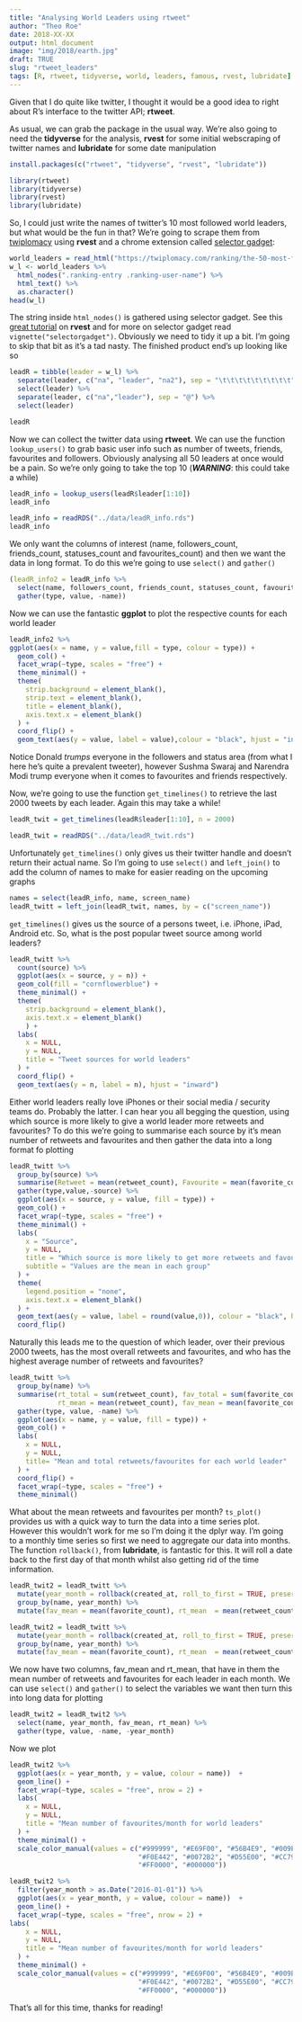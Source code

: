 ```yaml
---
title: "Analysing World Leaders using rtweet"
author: "Theo Roe"
date: 2018-XX-XX
output: html_document
image: "img/2018/earth.jpg"
draft: TRUE
slug: "rtweet_leaders"
tags: [R, rtweet, tidyverse, world, leaders, famous, rvest, lubridate]
---
```


Given that I do quite like twitter, I thought it would be a good idea to right about R's interface to the twitter API; **rtweet**.

As usual, we can grab the package in the usual way. We're also going to need the **tidyverse** for the analysis, **rvest** for some initial webscraping of twitter names and **lubridate** for some date manipulation

```r
install.packages(c("rtweet", "tidyverse", "rvest", "lubridate"))
```
```r
library(rtweet)
library(tidyverse)
library(rvest)
library(lubridate)
```

So, I could just write the names of twitter's 10 most followed world leaders, but what would be the fun in that? We're going to scrape them from [twiplomacy](https://twiplomacy.com/ranking/the-50-most-followed-world-leaders-in-2017/) using **rvest** and a chrome extension called [selector gadget]():

```r
world_leaders = read_html("https://twiplomacy.com/ranking/the-50-most-followed-world-leaders-in-2017/")
w_l <- world_leaders %>% 
  html_nodes(".ranking-entry .ranking-user-name") %>%
  html_text() %>% 
  as.character()
head(w_l)
```

The string inside `html_nodes()` is gathered using selector gadget. See this [great tutorial](http://blog.rstudio.com/2014/11/24/rvest-easy-web-scraping-with-r/) on **rvest** and for more on selector gadget read `vignette("selectorgadget")`. Obviously we need to tidy it up a bit. I'm going to skip that bit as it's a tad nasty. The finished product end's up looking like so 

```r
leadR = tibble(leader = w_l) %>% 
  separate(leader, c("na", "leader", "na2"), sep = "\t\t\t\t\t\t\t\t\t") %>% 
  select(leader) %>% 
  separate(leader, c("na","leader"), sep = "@") %>% 
  select(leader)
```
```r
leadR
```

Now we can collect the twitter data using **rtweet**. We can use the function `lookup_users()` to grab basic user info such as number of tweets, friends, favourites and followers. Obviously analysing all 50 leaders at once would be a pain. So we're only going to take the top 10 (_**WARNING**_: this could take a while)

```r
leadR_info = lookup_users(leadR$leader[1:10])
leadR_info
```
```r
leadR_info = readRDS("../data/leadR_info.rds")
leadR_info
```

We only want the columns of interest (name, followers_count, friends_count, statuses_count and favourites_count) and then we want the data in long format. To do this we're going to use `select()` and `gather()`

```r
(leadR_info2 = leadR_info %>%  
  select(name, followers_count, friends_count, statuses_count, favourites_count) %>% 
  gather(type, value, -name))
```

Now we can use the fantastic **ggplot** to plot the respective counts for each world leader

```r
leadR_info2 %>% 
ggplot(aes(x = name, y = value,fill = type, colour = type)) +
  geom_col() +
  facet_wrap(~type, scales = "free") + 
  theme_minimal() + 
  theme(
    strip.background = element_blank(),
    strip.text = element_blank(),
    title = element_blank(),
    axis.text.x = element_blank()
  ) + 
  coord_flip() +
  geom_text(aes(y = value, label = value),colour = "black", hjust = "inward")
```

Notice Donald *trumps* everyone in the followers and status area (from what I here he's quite a prevalent tweeter), however Sushma Swaraj and Narendra Modi trump everyone when it comes to favourites and friends respectively. 

Now, we're going to use the function `get_timelines()` to retrieve the last 2000 tweets by each leader. Again this may take a while!

```r
leadR_twit = get_timelines(leadR$leader[1:10], n = 2000)
```
```r
leadR_twit = readRDS("../data/leadR_twit.rds")
```

Unfortunately `get_timelines()` only gives us their twitter handle and doesn't return their actual name. So I'm going to use `select()` and `left_join()` to add the column of names to make for easier reading on the upcoming graphs

```r
names = select(leadR_info, name, screen_name)
leadR_twitt = left_join(leadR_twit, names, by = c("screen_name"))
```

`get_timelines()` gives us the source of a persons tweet, i.e. iPhone, iPad, Android etc. So, what is the post popular tweet source among world leaders?

```r
leadR_twitt %>% 
  count(source) %>% 
  ggplot(aes(x = source, y = n)) + 
  geom_col(fill = "cornflowerblue") +
  theme_minimal() + 
  theme(
    strip.background = element_blank(),
    axis.text.x = element_blank()
    ) + 
  labs(
    x = NULL,
    y = NULL,
    title = "Tweet sources for world leaders"
  ) + 
  coord_flip() + 
  geom_text(aes(y = n, label = n), hjust = "inward")
```
Either world leaders really love iPhones or their social media / security teams do. Probably the latter. I can hear you all begging the question, using which source is more likely to give a world leader more retweets and favourites? To do this we're going to summarise each source by it's mean number of retweets and favourites and then gather the data into a long format fo plotting
```r
leadR_twitt %>% 
  group_by(source) %>% 
  summarise(Retweet = mean(retweet_count), Favourite = mean(favorite_count)) %>% 
  gather(type,value,-source) %>%  
  ggplot(aes(x = source, y = value, fill = type)) + 
  geom_col() + 
  facet_wrap(~type, scales = "free") +
  theme_minimal() +  
  labs(
    x = "Source",
    y = NULL,
    title = "Which source is more likely to get more retweets and favourites?", 
    subtitle = "Values are the mean in each group"
  ) + 
  theme(
    legend.position = "none",
    axis.text.x = element_blank()
  ) + 
  geom_text(aes(y = value, label = round(value,0)), colour = "black", hjust = "inward") + 
  coord_flip()
```

Naturally this leads me to the question of which leader, over their previous 2000 tweets, has the most overall retweets and favourites, and who has the highest average number of retweets and favourites? 

```r
leadR_twitt %>% 
  group_by(name) %>% 
  summarise(rt_total = sum(retweet_count), fav_total = sum(favorite_count),
            rt_mean = mean(retweet_count), fav_mean = mean(favorite_count)) %>% 
  gather(type, value, -name) %>% 
  ggplot(aes(x = name, y = value, fill = type)) +
  geom_col() + 
  labs(
    x = NULL,
    y = NULL,
    title= "Mean and total retweets/favourites for each world leader"
  ) + 
  coord_flip() + 
  facet_wrap(~type, scales = "free") + 
  theme_minimal()
```

What about the mean retweets and favourites per month? `ts_plot()` provides us with a quick way to turn the data into a time series plot. However this wouldn't work for me so I'm doing it the dplyr way. I'm going to a monthly time series so first we need to aggregate our data into months. The function `rollback()`, from **lubridate**, is fantastic for this. It will roll a date back to the first day of that month whilst also getting rid of the time information. 
```r
leadR_twit2 = leadR_twitt %>% 
  mutate(year_month = rollback(created_at, roll_to_first = TRUE, preserve_hms = FALSE)) %>% 
  group_by(name, year_month) %>% 
  mutate(fav_mean = mean(favorite_count), rt_mean  = mean(retweet_count))
```
```r
leadR_twit2 = leadR_twitt %>% 
  mutate(year_month = rollback(created_at, roll_to_first = TRUE, preserve_hms = FALSE)) %>% 
  group_by(name, year_month) %>% 
  mutate(fav_mean = mean(favorite_count), rt_mean  = mean(retweet_count))
```
We now have two columns, fav_mean and rt_mean, that have in them the mean number of retweets and favourites for each leader in each month. We can use `select()` and `gather()` to select the variables we want then turn this into long data for plotting
```r
leadR_twit2 = leadR_twit2 %>% 
  select(name, year_month, fav_mean, rt_mean) %>% 
  gather(type, value, -name, -year_month)
```

Now we plot
```r
leadR_twit2 %>% 
  ggplot(aes(x = year_month, y = value, colour = name))  + 
  geom_line() +
  facet_wrap(~type, scales = "free", nrow = 2) + 
  labs(
    x = NULL,
    y = NULL,
    title = "Mean number of favourites/month for world leaders"
  ) +
  theme_minimal() +
  scale_color_manual(values = c("#999999", "#E69F00", "#56B4E9", "#009E73", 
                                "#F0E442", "#0072B2", "#D55E00", "#CC79A7",
                                "#FF0000", "#000000")) 
```
```r
leadR_twit2 %>% 
  filter(year_month > as.Date("2016-01-01")) %>% 
  ggplot(aes(x = year_month, y = value, colour = name))  + 
  geom_line() +
  facet_wrap(~type, scales = "free", nrow = 2) + 
labs(
    x = NULL,
    y = NULL,
    title = "Mean number of favourites/month for world leaders"
  ) +
  theme_minimal() + 
  scale_color_manual(values = c("#999999", "#E69F00", "#56B4E9", "#009E73", 
                                "#F0E442", "#0072B2", "#D55E00", "#CC79A7",
                                "#FF0000", "#000000")) 
```

That's all for this time, thanks for reading!
